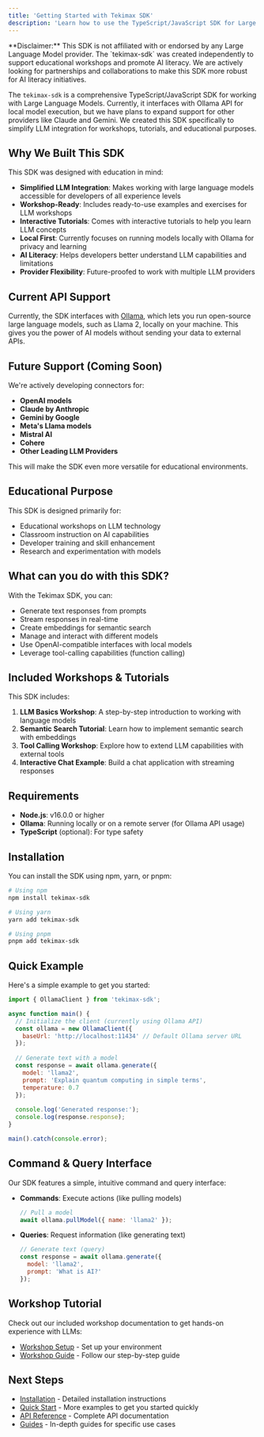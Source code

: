 ```yaml
---
title: 'Getting Started with Tekimax SDK'
description: 'Learn how to use the TypeScript/JavaScript SDK for Large Language Models'
---
```


<Note>
  **Disclaimer:** This SDK is not affiliated with or endorsed by any Large Language Model provider. The `tekimax-sdk` was created independently to support educational workshops and promote AI literacy. We are actively looking for partnerships and collaborations to make this SDK more robust for AI literacy initiatives.
</Note>

The `tekimax-sdk` is a comprehensive TypeScript/JavaScript SDK for working with Large Language Models. Currently, it interfaces with Ollama API for local model execution, but we have plans to expand support for other providers like Claude and Gemini. We created this SDK specifically to simplify LLM integration for workshops, tutorials, and educational purposes.

## Why We Built This SDK

This SDK was designed with education in mind:

- **Simplified LLM Integration**: Makes working with large language models accessible for developers of all experience levels
- **Workshop-Ready**: Includes ready-to-use examples and exercises for LLM workshops
- **Interactive Tutorials**: Comes with interactive tutorials to help you learn LLM concepts
- **Local First**: Currently focuses on running models locally with Ollama for privacy and learning
- **AI Literacy**: Helps developers better understand LLM capabilities and limitations
- **Provider Flexibility**: Future-proofed to work with multiple LLM providers

## Current API Support

Currently, the SDK interfaces with [Ollama](https://ollama.ai), which lets you run open-source large language models, such as Llama 2, locally on your machine. This gives you the power of AI models without sending your data to external APIs.

## Future Support (Coming Soon)

We're actively developing connectors for:
- **OpenAI models**
- **Claude by Anthropic**
- **Gemini by Google**
- **Meta's Llama models** 
- **Mistral AI**
- **Cohere**
- **Other Leading LLM Providers**

This will make the SDK even more versatile for educational environments.

## Educational Purpose

This SDK is designed primarily for:
- Educational workshops on LLM technology
- Classroom instruction on AI capabilities
- Developer training and skill enhancement
- Research and experimentation with models

## What can you do with this SDK?

With the Tekimax SDK, you can:

- Generate text responses from prompts
- Stream responses in real-time
- Create embeddings for semantic search
- Manage and interact with different models
- Use OpenAI-compatible interfaces with local models
- Leverage tool-calling capabilities (function calling)

## Included Workshops & Tutorials

This SDK includes:

1. **LLM Basics Workshop**: A step-by-step introduction to working with language models
2. **Semantic Search Tutorial**: Learn how to implement semantic search with embeddings
3. **Tool Calling Workshop**: Explore how to extend LLM capabilities with external tools
4. **Interactive Chat Example**: Build a chat application with streaming responses

## Requirements

- **Node.js**: v16.0.0 or higher
- **Ollama**: Running locally or on a remote server (for Ollama API usage)
- **TypeScript** (optional): For type safety

## Installation

You can install the SDK using npm, yarn, or pnpm:

```bash
# Using npm
npm install tekimax-sdk

# Using yarn
yarn add tekimax-sdk

# Using pnpm
pnpm add tekimax-sdk
```

## Quick Example

Here's a simple example to get you started:

```javascript
import { OllamaClient } from 'tekimax-sdk';

async function main() {
  // Initialize the client (currently using Ollama API)
  const ollama = new OllamaClient({
    baseUrl: 'http://localhost:11434' // Default Ollama server URL
  });
  
  // Generate text with a model
  const response = await ollama.generate({
    model: 'llama2',
    prompt: 'Explain quantum computing in simple terms',
    temperature: 0.7
  });
  
  console.log('Generated response:');
  console.log(response.response);
}

main().catch(console.error);
```

## Command & Query Interface

Our SDK features a simple, intuitive command and query interface:

- **Commands**: Execute actions (like pulling models)
  ```javascript
  // Pull a model
  await ollama.pullModel({ name: 'llama2' });
  ```

- **Queries**: Request information (like generating text)
  ```javascript
  // Generate text (query)
  const response = await ollama.generate({ 
    model: 'llama2',
    prompt: 'What is AI?'
  });
  ```

## Workshop Tutorial

Check out our included workshop documentation to get hands-on experience with LLMs:
- [Workshop Setup](/docs/workshop-setup.md) - Set up your environment
- [Workshop Guide](/docs/workshop.md) - Follow our step-by-step guide

## Next Steps

- [Installation](/docs/installation) - Detailed installation instructions
- [Quick Start](/docs/quickstart) - More examples to get you started quickly
- [API Reference](/docs/api/overview) - Complete API documentation
- [Guides](/docs/guides/basic-usage) - In-depth guides for specific use cases 